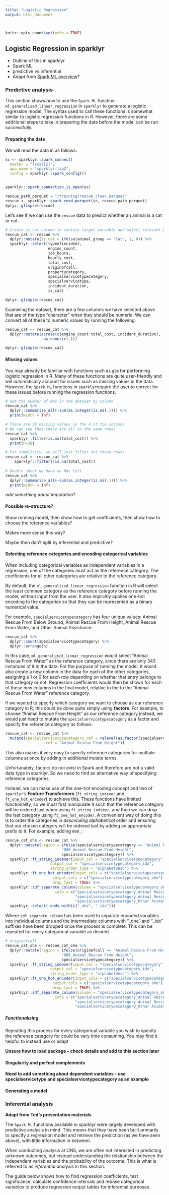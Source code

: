 ```yaml
---
title: "Logistic Regression"
output: html_document

---
```


```r
knitr::opts_chunk$set(echo = TRUE)
```

## Logistic Regression in sparklyr 

- Outline of this in sparklyr
- Spark ML
- predictive vs inferential
- Adapt from [Spark ML overview](https://spark.rstudio.com/guides/mlib.html)?

### Predictive analysis

This section shows how to use the `Spark ML` function `ml_generalised_linear_regression` in `sparklyr` to generate a logistic regression model. The syntax used to call these functions is somewhat similar to logistic regression functions in R. However, there are some additional steps to take in preparing the data before the model can be run successfully. 

#### Preparing the data
We will read the data in as follows:

```r
sc <- sparklyr::spark_connect(
  master = "local[2]",
  app_name = "sparklyr-lab2",
  config = sparklyr::spark_config())


sparklyr::spark_connection_is_open(sc)

rescue_path_parquet = "/training/rescue_clean.parquet"
rescue <- sparklyr::spark_read_parquet(sc, rescue_path_parquet)
dplyr::glimpse(rescue)
```

Let's see if we can use the `rescue` data to predict whether an animal is a cat or not.

```r
# Create is_cat column to contain target variable and select relevant predictors
rescue_cat <- rescue %>% 
  dplyr::mutate(is_cat = ifelse(animal_group == "Cat", 1, 0)) %>% 
  sparklyr::select(typeofincident, 
                   engine_count, 
                   job_hours, 
                   hourly_cost, 
                   total_cost, 
                   originofcall, 
                   propertycategory,
                   specialservicetypecategory,
                   specialservicetype,
                   incident_duration,
                   is_cat)

dplyr::glimpse(rescue_cat)
```
Examining the dataset, there are a few columns we have selected above that are of the type "character" when they should be numeric. We can convert all of these to numeric values by running the following:

```r
rescue_cat <- rescue_cat %>% 
  dplyr::mutate(across(c(engine_count:total_cost, incident_duration), 
                ~as.numeric(.)))

dplyr::glimpse(rescue_cat)
```

#### Missing values

You may already be familiar with functions such as `glm` for performing logistic regression in R. Many of these functions are quite user-friendly and will automatically account for issues such as missing values in the data. However, the `Spark ML` functions in `sparklyr`require the user to correct for these issues before running the regression functions.

```r

# Get the number of NAs in the dataset by column
rescue_cat %>%
  dplyr::summarise_all(~sum(as.integer(is.na(.)))) %>% 
  print(width = Inf)

# There are 38 missing values in the 4 of the columns 
# We can see that these are all on the same rows:  
rescue_cat %>%
  sparklyr::filter(is.na(total_cost)) %>%
  print(n=38)

# For simplicity, we will just filter out these rows:
rescue_cat <- rescue_cat %>%
    sparklyr::filter(!is.na(total_cost)) 
  
# Double check we have no NAs left 
rescue_cat %>%
  dplyr::summarise_all(~sum(as.integer(is.na(.)))) %>% 
  print(width = Inf)

```
*add something about imputation?*

#### Possible re-structure?

Show running model, then show how to get coefficients, then show how to choose the reference variables?

Makes more sense this way?

Maybe then don't split by inferential and predictive?

#### Selecting reference categories and encoding categorical variables

When including categorical variables as independent variables in a regression, one of the categories must act as the reference category. The coefficients for all other categories are relative to the reference category. 

By default, the `ml_generalized_linear_regression` function in R will select the least common category as the reference category before running the model, without input from the user. It also implicitly applies one-hot encoding to the categories so that they can be represented as a binary numerical value. 

For example, `specialservicetypecategory` has four unique values: Animal Rescue From Below Ground, Animal Rescue From Height, Animal Rescue From Water, and Other Animal Assistance. 

```r
rescue_cat %>% 
  dplyr::count(specialservicetypecategory) %>% 
  dplyr::arrange(n)
```

In this case, `ml_generalized_linear_regression` would select "Animal Rescue From Water" as the reference category, since there are only 343 instances of it in the data. For the purpose of running the model, it would also create a new column in the data for each of the other categories, assigning a 1 or 0 for each row depending on whether that entry belongs to that category or not. Regression coefficients would then be shown for each of these new columns in the final model, relative to the to the "Animal Rescue From Water" reference category. 

If we wanted to specify which category we want to choose as our reference category in R, this could be done quite simply using **factors**. For example, to choose "Animal Rescue From Height" as our reference category instead, we would just need to mutate the `specialservicetypecategory` as a factor and specify the reference category as follows:

```r
rescue_cat <- rescue_cat %>% 
  mutate(specialservicetypecategory_ref = relevel(as.factor(specialservicetypecategory), 
                  ref = "Animal Rescue From Height"))
```

This also makes it very easy to specify reference categories for multiple columns at once by adding in additional mutate terms.

Unfortunately, factors do not exist in Spark and therefore are not a valid data type in sparklyr. So we need to find an alternative way of specifying reference categories.

Instead, we can make use of the one-hot encoding concept and two of `sparklyr`'s **Feature Transformers** (`ft_string_indexer` and `ft_one_hot_encoder`) to achieve this. These functions have limited functionality, so we must first manipulate it such that the reference category will be ordered last when using `ft_string_indexer`, and then we can drop the last category using `ft_one_hot_encoder`. A convenient way of doing this is to order the categories in *descending alphabetical* order and ensuring that our chosen category will be ordered last by adding an appropriate prefix to it. For example, adding `000_`:

```r
rescue_cat_ohe <- rescue_cat %>%
  dplyr::mutate(region = ifelse(specialservicetypecategory == "Animal Rescue From Height",
                         "000_Animal Rescue From Height",
                         specialservicetypecategory)) %>%
  sparklyr::ft_string_indexer(input_col = "specialservicetypecategory", 
                    output_col = "specialservicetypecategory_idx",
                    string_order_type = "alphabetDesc") %>%
  sparklyr::ft_one_hot_encoder(input_cols = c("specialservicetypecategory_idx"), 
                     output_cols = c("specialservicetypecategory_ohe"), 
                     drop_last = TRUE) %>%
  sparklyr::sdf_separate_column(column = "specialservicetypecategory_ohe",
                      into = c("specialservicetypecategory_Animal Rescue From Water", 
                               "specialservicetypecategory_Animal Rescue From Below Ground", 
                               "specialservicetypecategory_Other Animal Assistance")) %>% 
  sparklyr::select(-ends_with(c("_ohe", "_idx")))
```
Where `sdf_separate_column` has been used to separate encoded variables into individual columns and the intermediate columns with "_ohe" and "_idx" suffixes have been dropped once the process is complete. This can be repeated for every categorical variable as desired. 

```r
# originofcall
rescue_cat_ohe <- rescue_cat_ohe %>%
  dplyr::mutate(region = ifelse(originofcall == "Animal Rescue From Height",
                         "000_Animal Rescue From Height",
                         specialservicetypecategory)) %>%
  sparklyr::ft_string_indexer(input_col = "specialservicetypecategory", 
                    output_col = "specialservicetypecategory_idx",
                    string_order_type = "alphabetDesc") %>%
  sparklyr::ft_one_hot_encoder(input_cols = c("specialservicetypecategory_idx"), 
                     output_cols = c("specialservicetypecategory_ohe"), 
                     drop_last = TRUE) %>%
  sparklyr::sdf_separate_column(column = "specialservicetypecategory_ohe",
                      into = c("specialservicetypecategory_Animal Rescue From Water", 
                               "specialservicetypecategory_Animal Rescue From Below Ground", 
                               "specialservicetypecategory_Other Animal Assistance")) 

```

##### Functionalising

Repeating this process for every categorical variable you wish to specify the reference category for could be very time consuming. You may find it helpful to instead use or adapt 

**Unsure how to load package - check details and add to this section later **

#### Singularity and perfect complements

**Need to add something about dependent variables - use specialservicetype and specialservicetypecategory as an example**

#### Generating a model



### Inferential analysis
**Adapt from Ted's presentation materials**

The `Spark ML` functions available in sparklyr were largely developed with predictive analysis in mind. This means that they have been built primarily to specify a regression model and retrieve the prediction (as we have seen above), with little information in between.

When conducting analysis at ONS, we are often not interested in predicting unknown outcomes, but instead understanding the relationship between the independent variables and the probability of the outcome. This is what is referred to as *inferential analysis* in this section.

The guide below shows how to find regression coefficients, test significance, calculate confidence intervals and rebase categorical variables to produce regression output tables for inferential purposes.




